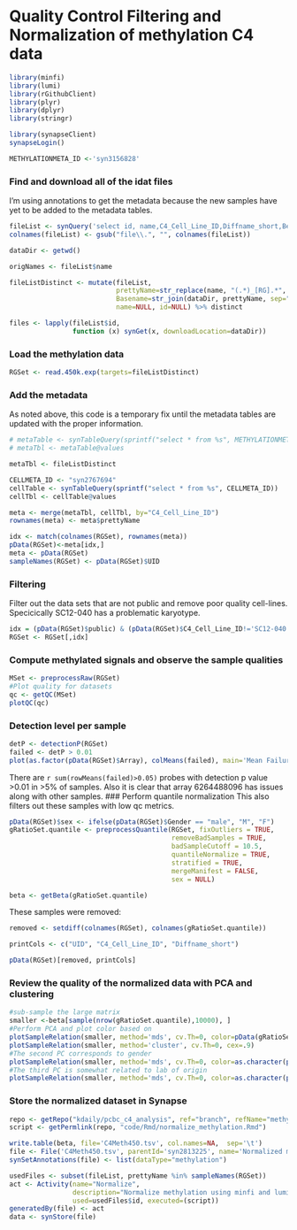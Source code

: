 Quality Control Filtering and Normalization of methylation C4 data
===================================================================
```r
library(minfi)
library(lumi)
library(rGithubClient)
library(plyr)
library(dplyr)
library(stringr)

library(synapseClient)
synapseLogin()

METHYLATIONMETA_ID <-'syn3156828'
```
### Find and download all of the idat files
I'm using annotations to get the metadata because the new samples have yet to be added to the metadata tables.
```r
fileList <- synQuery('select id, name,C4_Cell_Line_ID,Diffname_short,BeadChip,Array_position,Row,Column,UID from file where parentId=="syn2653626" and fileType=="idat"')
colnames(fileList) <- gsub("file\\.", "", colnames(fileList))

dataDir <- getwd()

origNames <- fileList$name

fileListDistinct <- mutate(fileList, 
                           prettyName=str_replace(name, "(.*)_[RG].*", "\\1"),
                           Basename=str_join(dataDir, prettyName, sep="/"),
                           name=NULL, id=NULL) %>% distinct

files <- lapply(fileList$id, 
                function (x) synGet(x, downloadLocation=dataDir))
```
### Load the methylation data
```r
RGSet <- read.450k.exp(targets=fileListDistinct)
```
### Add the metadata
As noted above, this code is a temporary fix until the metadata tables are updated with the proper information.
```r
# metaTable <- synTableQuery(sprintf("select * from %s", METHYLATIONMETA_ID))
# metaTbl <- metaTable@values

metaTbl <- fileListDistinct

CELLMETA_ID <- "syn2767694"
cellTable <- synTableQuery(sprintf("select * from %s", CELLMETA_ID))
cellTbl <- cellTable@values

meta <- merge(metaTbl, cellTbl, by="C4_Cell_Line_ID")
rownames(meta) <- meta$prettyName

idx <- match(colnames(RGSet), rownames(meta))
pData(RGSet)<-meta[idx,]
meta <- pData(RGSet)
sampleNames(RGSet) <- pData(RGSet)$UID
```
### Filtering
Filter out the data sets that are not public and remove poor quality cell-lines.  Specicically SC12-040 has a problematic karyotype.
```r
idx = (pData(RGSet)$public) & (pData(RGSet)$C4_Cell_Line_ID!='SC12-040')
RGSet <- RGSet[,idx]
```
### Compute methylated signals and observe the sample qualities
```r
MSet <- preprocessRaw(RGSet)
#Plot quality for datasets
qc <- getQC(MSet)
plotQC(qc)
```
### Detection level per sample
```r
detP <- detectionP(RGSet)
failed <- detP > 0.01
plot(as.factor(pData(RGSet)$Array), colMeans(failed), main='Mean Failure Rate per Sample', xlab='Array', ylab='mean # of probes with detection p value >0.01')
```
There are `r sum(rowMeans(failed)>0.05)` probes with detection p value >0.01 in >5% of samples.  Also it is clear that array 6264488096 has issues along with other samples.
### Perform quantile normalization
This also filters out these samples with low qc metrics.
```r
pData(RGSet)$sex <- ifelse(pData(RGSet)$Gender == "male", "M", "F")
gRatioSet.quantile <- preprocessQuantile(RGSet, fixOutliers = TRUE,
                                         removeBadSamples = TRUE,
                                         badSampleCutoff = 10.5,
                                         quantileNormalize = TRUE,
                                         stratified = TRUE,
                                         mergeManifest = FALSE, 
                                         sex = NULL)

beta <- getBeta(gRatioSet.quantile)
```
These samples were removed:
```r
removed <- setdiff(colnames(RGSet), colnames(gRatioSet.quantile))

printCols <- c("UID", "C4_Cell_Line_ID", "Diffname_short")

pData(RGSet)[removed, printCols]
```
### Review the quality of the normalized data with PCA and clustering
```r
#sub-sample the large matrix
smaller <-beta[sample(nrow(gRatioSet.quantile),10000), ]
#Perform PCA and plot color based on 
plotSampleRelation(smaller, method='mds', cv.Th=0, color=pData(gRatioSet.quantile)$Diffname.short)
plotSampleRelation(smaller, method='cluster', cv.Th=0, cex=.9)
#The second PC corresponds to gender
plotSampleRelation(smaller, method='mds', cv.Th=0, color=as.character(pData(gRatioSet.quantile)$Gender), dimension=c(2,3))
#The third PC is somewhat related to lab of origin
plotSampleRelation(smaller, method='mds', cv.Th=0, color=as.character(pData(gRatioSet.quantile)$originating.lab), dimension=c(3,4))
```
### Store the normalized dataset in Synapse
```r
repo <- getRepo("kdaily/pcbc_c4_analysis", ref="branch", refName="methylation")
script <- getPermlink(repo, "code/Rmd/normalize_methylation.Rmd")

write.table(beta, file='C4Meth450.tsv', col.names=NA,  sep='\t')
file <- File('C4Meth450.tsv', parentId='syn2813225', name='Normalized methylation calls')
synSetAnnotations(file) <- list(dataType="methylation")

usedFiles <- subset(fileList, prettyName %in% sampleNames(RGSet))
act <- Activity(name="Normalize", 
                description="Normalize methylation using minfi and lumi", 
                used=usedFiles$id, executed=(script))
generatedBy(file) <- act
data <- synStore(file)
```
